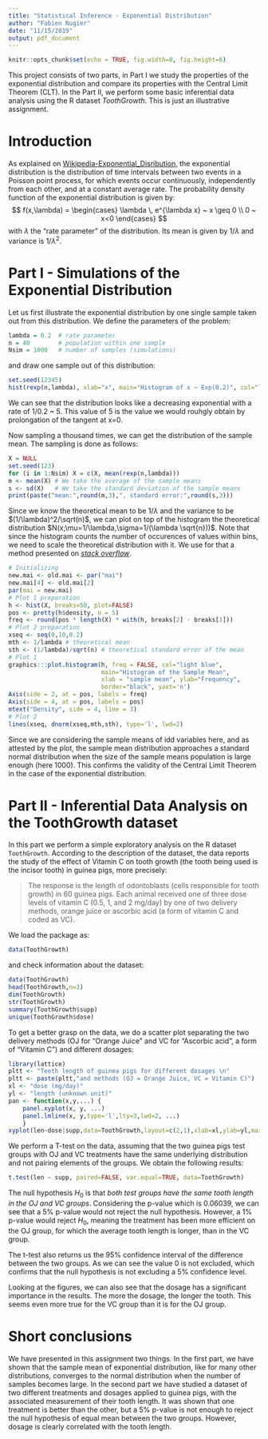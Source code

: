 ```yaml
---
title: "Statistical Inference - Exponential Distribution"
author: "Fabien Nugier"
date: "11/15/2019"
output: pdf_document
---
```


```r
knitr::opts_chunk$set(echo = TRUE, fig.width=8, fig.height=6)
```

This project consists of two parts, in Part I we study the properties of the exponential distribution and compare its properties with the Central Limit Theorem (CLT). In the Part II, we perform some basic inferential data analysis using the R dataset *ToothGrowth*. This is just an illustrative assignment.


# Introduction

As explained on [Wikipedia-Exponential_Disribution][1], the exponential distribution is the distribution of time intervals between two events in a Poisson point process, for which events occur continuously, independently from each other, and at a constant average rate.
The probability density function of the exponential distribution is given by:
$$ f(x,\lambda) = \begin{cases} \lambda \, e^{\lambda x} ~ x \geq 0 \\ 0 ~ x<0 \end{cases} $$
with $\lambda$ the "rate parameter" of the distribution. Its mean is given by $1/\lambda$ and variance is $1/\lambda^2$.


# Part I - Simulations of the Exponential Distribution

Let us first illustrate the exponential distribution by one single sample taken out from this distribution. We define the parameters of the problem:
```r
lambda = 0.2  # rate parameter
n = 40        # population within one sample
Nsim = 1000   # number of samples (simulations)
```
and draw one sample out of this distribution:
```r
set.seed(12345)
hist(rexp(n,lambda), xlab="x", main="Histogram of x ~ Exp(0.2)", col="light blue")
```

We can see that the distribution looks like a decreasing exponential with a rate of 1/0.2 ~ 5. This value of 5 is the value we would rouhgly obtain by prolongation of the tangent at x=0.

Now sampling a thousand times, we can get the distribution of the sample mean. The sampling is done as follows:
```r
X = NULL
set.seed(123)
for (i in 1:Nsim) X = c(X, mean(rexp(n,lambda)))
m <- mean(X) # We take the average of the sample means
s <- sd(X)   # We take the standard deviation of the sample means
print(paste("mean:",round(m,3),", standard error:",round(s,3)))
```

Since we know the theoretical mean to be $1/\lambda$ and the variance to be $(1/\lambda)^2/\sqrt(n)$, we can plot on top of the histogram the theoretical distribution $N(x;\mu=1/\lambda,\sigma=1/(\lambda \sqrt{n}))$. Note that since the histogram counts the number of occurences of values within bins, we need to scale the theoretical distribution with it. We use for that a method presented on [*stack overflow*][2].

```r
# Initializing
new.mai <- old.mai <- par("mai")
new.mai[4] <- old.mai[2]
par(mai = new.mai)
# Plot 1 preparation
h <- hist(X, breaks=50, plot=FALSE)
pos <- pretty(h$density, n = 5)
freq <- round(pos * length(X) * with(h, breaks[2] - breaks[1]))
# Plot 2 preparation
xseq <- seq(0,10,0.2)
mth <- 1/lambda # theoretical mean
sth <- (1/lambda)/sqrt(n) # theoretical standard error of the mean
# Plot 1
graphics:::plot.histogram(h, freq = FALSE, col="light blue",
                          main="Histogram of the Sample Mean",
                          xlab = "sample mean", ylab="Frequency",
                          border="black", yaxt='n')
Axis(side = 2, at = pos, labels = freq)
Axis(side = 4, at = pos, labels = pos)
mtext("Density", side = 4, line = 3)
# Plot 2
lines(xseq, dnorm(xseq,mth,sth), type='l', lwd=2)
```

Since we are considering the sample means of idd variables here, and as attested by the plot, the sample mean distribution approaches a standard normal distribution when the size of the sample means population is large enough (here 1000). This confirms the validity of the Central Limit Theorem in the case of the exponential distribution.



# Part II - Inferential Data Analysis on the ToothGrowth dataset

In this part we perform a simple exploratory analysis on the R dataset `ToothGrowth`. According to the description of the dataset, the data reports the study of the effect of Vitamin C on tooth growth (the tooth being used is the incisor tooth) in guinea pigs, more precisely:

>The response is the length of odontoblasts (cells responsible for tooth growth) in 60 guinea pigs. Each animal received one of three dose levels of vitamin C (0.5, 1, and 2 mg/day) by one of two delivery methods, orange juice or ascorbic acid (a form of vitamin C and coded as VC).

We load the package as:
```r
data(ToothGrowth)
```
and check information about the dataset:
```r
data(ToothGrowth)
head(ToothGrowth,n=3)
dim(ToothGrowth)
str(ToothGrowth)
summary(ToothGrowth$supp)
unique(ToothGrowth$dose)
```

To get a better grasp on the data, we do a scatter plot separating the two delivery methods (OJ for "Orange Juice" and VC for "Ascorbic acid", a form of "Vitamin C") and different dosages:
```r
library(lattice)
pltt <- "Teeth length of guinea pigs for different dosages \n"
pltt <- paste(pltt,"and methods (OJ = Orange Juice, VC = Vitamin C)")
xl <- "dose (mg/day)"
yl <- "length (unknown unit)"
pan <- function(x,y,...) {
    panel.xyplot(x, y, ...)
    panel.lmline(x, y,type='l',lty=3,lwd=2, ...)
    }
xyplot(len~dose|supp,data=ToothGrowth,layout=c(2,1),xlab=xl,ylab=yl,main=pltt,panel=pan)
```

We perform a T-test on the data, assuming that the two guinea pigs test groups with OJ and VC treatments have the same underlying distribution and not pairing elements of the groups. We obtain the following results:
```r
t.test(len ~ supp, paired=FALSE, var.equal=TRUE, data=ToothGrowth)
```
The null hypothesis $H_0$ is that *both test groups have the same tooth length in the OJ and VC groups*. Considering the p-value which is 0.06039, we can see that a 5% p-value would not reject the null hypothesis. However, a 1% p-value would reject $H_0$, meaning the treatment has been more efficient on the OJ group, for which the average tooth length is longer, than in the VC group.

The t-test also returns us the 95% confidence interval of the difference between the two groups. As we can see the value 0 is not excluded, which confirms that the null hypothesis is not excluding a 5% confidence level.

Looking at the figures, we can also see that the dosage has a significant importance in the results. The more the dosage, the longer the tooth. This seems even more true for the VC group than it is for the OJ group.


# Short conclusions

We have presented in this assignment two things. In the first part, we have shown that the sample mean of exponential distribution, like for many other distributions, converges to the normal distribution when the number of samples becomes large. In the second part we have studied a dataset of two different treatments and dosages applied to guinea pigs, with the associated measurement of their tooth length. It was shown that one treatment is better than the other, but a 5% p-value is not enough to reject the null hypothesis of equal mean between the two groups. However, dosage is clearly correlated with the tooth length.





``` References:
```

[1]: https://en.wikipedia.org/wiki/Exponential_distribution
[2]: https://stackoverflow.com/questions/38557676/integrating-histogram-and-density-curve-with-one-axis-for-frequency-and-the-oth


